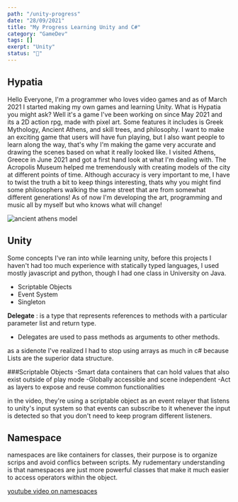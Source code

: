 ```yaml
---
path: "/unity-progress"
date: "28/09/2021"
title: "My Progress Learning Unity and C#"
category: "GameDev"
tags: []
exerpt: "Unity"
status: "🌱"
---
```


## Hypatia 
Hello Everyone, I'm a programmer who loves video games and as of March 2021 I started making my own games and learning Unity. What is Hypatia you might ask? Well it's a game I've been working on since May 2021
and its a 2D action rpg, made with pixel art. Some features it includes is Greek Mythology, Ancient Athens, and skill trees, and philosophy. I want to make an exciting game that
users will have fun playing, but I also want people to learn along the way, that's why I'm making the game very accurate and drawing the scenes based on what it really looked like. 
I visited Athens, Greece in June 2021 and got a first hand look at what I'm dealing with. The Acropolis Museum helped me tremendously with creating models of the city at different points of time.
Although accuracy is very important to me, I have to twist the truth a bit to keep things interesting, thats why you might find some philosophers walking the same street that are from somewhat 
different generations! As of now I'm developing the art, programming and music all by myself but who knows what will change! 

<img src={model} alt="ancient athens model" />  

## Unity 
Some concepts I've ran into while learning unity, before this projects I haven't had too much experience with statically typed languages, I used mostly javascript and python, though I 
had one class in University on Java.


- Scriptable Objects
- Event System
- Singleton 


**Delegate** : is a type that represents references to methods with a particular parameter list and return type.
- Delegates are used to pass methods as arguments to other methods.


as a sidenote I've realized I had to stop using arrays as much in c# because Lists are the superior data structure.

###Scriptable Objects
-Smart data containers that can hold values that also exist outside of play mode
-Globally accessible and scene independent
-Act as layers to expose and reuse common functionalities

in the video, they're using a scriptable object as an event relayer that listens to unity's input system so that events can subscribe to it whenever
 the input is detected so that you don't need to keep program different listeners. 


## Namespace

namespaces are like containers for classes, their purpose is to organize scrips and avoid conflics between scripts. My rudementary understanding is that namespaces are just 
more powerful classes that make it much easier to access operators within the object.

[youtube video on namespaces](https://www.youtube.com/watch?v=LtQs5FzdQ2k)
